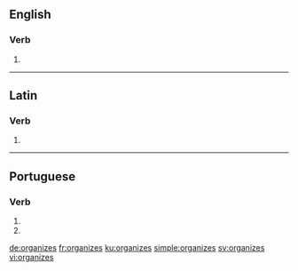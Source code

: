 ==English==

===Verb===
{{head|en}}

# {{en-third-person singular of|organize}}

----

==Latin==

===Verb===
{{la-verb-form|organizēs}}

# {{conjugation of|organizō||2|s|pres|act|sub|lang=la}}

----

==Portuguese==

===Verb===
{{pt-verb-form|organizar}}

# {{pt-verb form of|organizar|ar|imperative|negative|singular|second}}
# {{pt-verb form of|organizar|ar|subjunctive|present|singular|second}}

[[de:organizes]]
[[fr:organizes]]
[[ku:organizes]]
[[simple:organizes]]
[[sv:organizes]]
[[vi:organizes]]